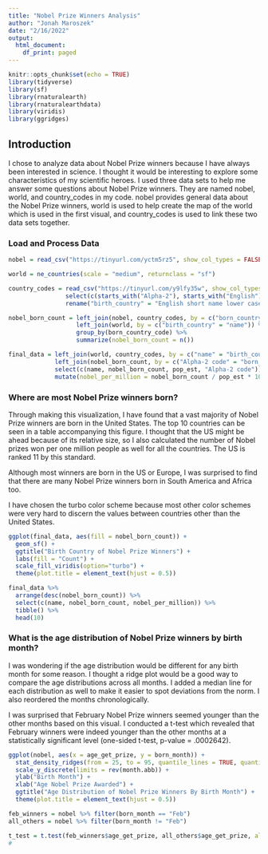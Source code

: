 ```yaml
---
title: "Nobel Prize Winners Analysis"
author: "Jonah Maroszek"
date: "2/16/2022"
output:
  html_document:
    df_print: paged
---
```


```r
knitr::opts_chunk$set(echo = TRUE)
library(tidyverse)
library(sf)
library(rnaturalearth)
library(rnaturalearthdata)
library(viridis)
library(ggridges)
```
## Introduction
I chose to analyze data about Nobel Prize winners because I have always been interested in science. I thought it would be interesting to explore some characteristics of my scientific heroes. I used three data sets to help me answer some questions about Nobel Prize winners. They are named nobel, world, and country_codes in my code. nobel provides general data about the Nobel Prize winners, world is used to help create the map of the world which is used in the first visual, and country_codes is used to link these two data sets together.

### Load and Process Data
```r
nobel = read_csv("https://tinyurl.com/yctm5rz5", show_col_types = FALSE)

world = ne_countries(scale = "medium", returnclass = "sf") 

country_codes = read_csv("https://tinyurl.com/y9lfy35w", show_col_types = FALSE) %>%
                select(c(starts_with("Alpha-2"), starts_with("English"))) %>% 
                rename("birth_country" = "English short name lower case")

nobel_born_count = left_join(nobel, country_codes, by = c("born_country_code" = "Alpha-2 code")) %>% 
                   left_join(world, by = c("birth_country" = "name")) %>% 
                   group_by(born_country_code) %>%
                   summarize(nobel_born_count = n()) 

final_data = left_join(world, country_codes, by = c("name" = "birth_country")) %>% 
             left_join(nobel_born_count, by = c("Alpha-2 code" = "born_country_code")) %>% 
             select(c(name, nobel_born_count, pop_est, "Alpha-2 code")) %>% 
             mutate(nobel_per_million = nobel_born_count / pop_est * 1000000)
```


### Where are most Nobel Prize winners born?
Through making this visualization, I have found that a vast majority of Nobel Prize winners are born in the United States. The top 10 countries can be seen in a table accompanying this figure. I thought that the US might be ahead because of its relative size, so I also calculated the number of Nobel prizes won per one million people as well for all the countries. The US is ranked 11 by this standard.

Although most winners are born in the US or Europe, I was surprised to find that there are many Nobel Prize winners born in South America and Africa too.

I have chosen the turbo color scheme because most other color schemes were very hard to discern the values between countries other than the United States. 
```r
ggplot(final_data, aes(fill = nobel_born_count)) +
  geom_sf() +
  ggtitle("Birth Country of Nobel Prize Winners") +
  labs(fill = "Count") +
  scale_fill_viridis(option="turbo") +
  theme(plot.title = element_text(hjust = 0.5))

```

```r
final_data %>% 
  arrange(desc(nobel_born_count)) %>% 
  select(c(name, nobel_born_count, nobel_per_million)) %>% 
  tibble() %>% 
  head(10)
```

### What is the age distribution of Nobel Prize winners by birth month?
I was wondering if the age distribution would be different for any birth month for some reason. I thought a ridge plot would be a good way to compare the age distributions across all months. I added a median line for each distribution as well to make it easier to spot deviations from the norm. I also reordered the months chronologically. 

I was surprised that February Nobel Prize winners seemed younger than the other months based on this visual. I conducted a t-test which revealed that February winners were indeed younger than the other months at a statistically significant level (one-sided t-test, p-value = .0002642). 
```r
ggplot(nobel, aes(x = age_get_prize, y = born_month)) +
  stat_density_ridges(from = 25, to = 95, quantile_lines = TRUE, quantiles = 2) +
  scale_y_discrete(limits = rev(month.abb)) +
  ylab("Birth Month") +
  xlab("Age Nobel Prize Awarded") +
  ggtitle("Age Distribution of Nobel Prize Winners By Birth Month") +
  theme(plot.title = element_text(hjust = 0.5)) 

feb_winners = nobel %>% filter(born_month == "Feb")
all_others = nobel %>% filter(born_month != "Feb")

t_test = t.test(feb_winners$age_get_prize, all_others$age_get_prize, alternative = "less")
#
```

